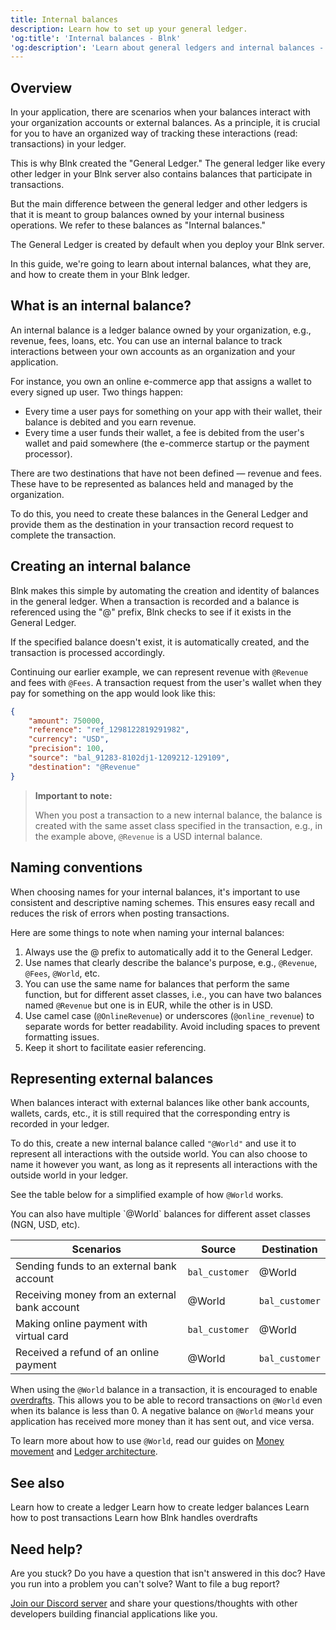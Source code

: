 ```yaml
---
title: Internal balances
description: Learn how to set up your general ledger.
'og:title': 'Internal balances - Blnk'
'og:description': 'Learn about general ledgers and internal balances - what they are, their role, & creation process. Craft clear naming conventions & understand how Blnk manages external balance sources.'
---
```


## Overview

In your application, there are scenarios when your balances interact with your organization accounts or external balances. As a principle, it is crucial for you to have an organized way of tracking these interactions (read: transactions) in your ledger.

This is why Blnk created the "General Ledger." The general ledger like every other ledger in your Blnk server also contains balances that participate in transactions. 

But the main difference between the general ledger and other ledgers is that it is meant to group balances owned by your internal business operations. We refer to these balances as "Internal balances."

<Note>
    The General Ledger is created by default when you deploy your Blnk server.
</Note>

In this guide, we're going to learn about internal balances, what they are, and how to create them in your Blnk ledger.

## What is an internal balance?

An internal balance is a ledger balance owned by your organization, e.g., revenue, fees, loans, etc. You can use an internal balance to track interactions between your own accounts as an organization and your application. 

For instance, you own an online e-commerce app that assigns a wallet to every signed up user. Two things happen:

- Every time a user pays for something on your app with their wallet, their balance is debited and you earn revenue. 
- Every time a user funds their wallet, a fee is debited from the user's wallet and paid somewhere (the e-commerce startup or the payment processor).

There are two destinations that have not been defined — revenue and fees. These have to be represented as balances held and managed by the organization. 

To do this, you need to create these balances in the General Ledger and provide them as the destination in your transaction record request to complete the transaction. 

## Creating an internal balance

Blnk makes this simple by automating the creation and identity of balances in the general ledger. When a transaction is recorded and a balance is referenced using the "@" prefix, Blnk checks to see if it exists in the General Ledger.

If the specified balance doesn't exist, it is automatically created, and the transaction is processed accordingly.

Continuing our earlier example, we can represent revenue with `@Revenue` and fees with `@Fees`. A transaction request from the user's wallet when they pay for something on the app would look like this:

```json request
{
    "amount": 750000,
    "reference": "ref_1298122819291982",
    "currency": "USD",
    "precision": 100,
    "source": "bal_91283-8102dj1-1209212-129109",
    "destination": "@Revenue"
}
```

>**Important to note:**
>
>When you post a transaction to a new internal balance, the balance is created with the same asset class specified in the transaction, e.g., in the example above, `@Revenue` is a USD internal balance.

## Naming conventions

When choosing names for your internal balances, it's important to use consistent and descriptive naming schemes. This ensures easy recall and reduces the risk of errors when posting transactions. 

Here are some things to note when naming your internal balances:

1. Always use the @ prefix to automatically add it to the General Ledger.
2. Use names that clearly describe the balance's purpose, e.g., `@Revenue`, `@Fees`, `@World`, etc.
3. You can use the same name for balances that perform the same function, but for different asset classes, i.e., you can have two balances named `@Revenue` but one is in EUR, while the other is in USD.
4. Use camel case (`@OnlineRevenue`) or underscores (`@online_revenue`) to separate words for better readability. Avoid including spaces to prevent formatting issues.
5. Keep it short to facilitate easier referencing.

## Representing external balances

When balances interact with external balances like other bank accounts, wallets, cards, etc., it is still required that the corresponding entry is recorded in your ledger.

To do this, create a new internal balance called `"@World"` and use it to represent all interactions with the outside world. You can also choose to name it however you want, as long as it represents all interactions with the outside world in your ledger.

See the table below for a simplified example of how `@World` works.

<Note>
    You can also have multiple `@World` balances for different asset classes (NGN, USD, etc).
</Note>

| Scenarios | Source | Destination 
| --- | --- | ---
| Sending funds to an external bank account | `bal_customer` | @World
| Receiving money from an external bank account | @World | `bal_customer`
| Making online payment with virtual card | `bal_customer` | @World
| Received a refund of an online payment | @World | `bal_customer`

When using the `@World` balance in a transaction, it is encouraged to enable [overdrafts](overdrafts). This allows you to be able to record transactions on `@World` even when its balance is less than 0. A negative balance on `@World` means your application has received more money than it has sent out, and vice versa.

To learn more about how to use `@World`, read our guides on [Money movement](../guide/money-movement-map) and [Ledger architecture](../guide/ledger-architecture).

## See also

<CardGroup>
    <Card title="Get started with ledgers" icon="book-open-cover" href="create-a-ledger">
	    Learn how to create a ledger
    </Card>
    <Card title="Create a balance" icon="book-open-cover" href="create-a-balance">
	    Learn how to create ledger balances
    </Card>
    <Card title="Record transactions" icon="book-open-cover" href="record-a-transaction">
	    Learn how to post transactions
    </Card>
    <Card title="Handling overdrafts" icon="book-open-cover" href="overdrafts">
	    Learn how Blnk handles overdrafts
    </Card>
</CardGroup>

## Need help?

Are you stuck? Do you have a question that isn't answered in this doc? Have you run into a problem you can't solve? Want to file a bug report?

[Join our Discord server](https://discord.gg/7WNv94zPpx) and share your questions/thoughts with other developers building financial applications like you.